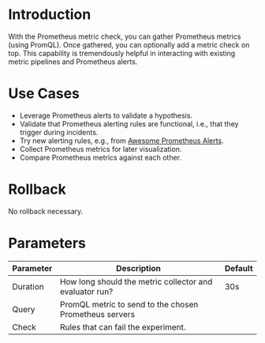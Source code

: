 # Introduction

With the Prometheus metric check, you can gather Prometheus metrics (using PromQL). Once gathered, you can optionally add a metric check on top. This capability is tremendously helpful in interacting with existing metric pipelines and Prometheus alerts.

# Use Cases

 - Leverage Prometheus alerts to validate a hypothesis.
 - Validate that Prometheus alerting rules are functional, i.e., that they trigger during incidents.
 - Try new alerting rules, e.g., from [Awesome Prometheus Alerts](https://awesome-prometheus-alerts.grep.to/).
 - Collect Prometheus metrics for later visualization.
 - Compare Prometheus metrics against each other.

# Rollback

No rollback necessary.

# Parameters

| Parameter | Description                                             | Default |
|-----------|---------------------------------------------------------|---------|
| Duration  | How long should the metric collector and evaluator run? | 30s     |
| Query     | PromQL metric to send to the chosen Prometheus servers  |         |
| Check     | Rules that can fail the experiment.                     |         |
